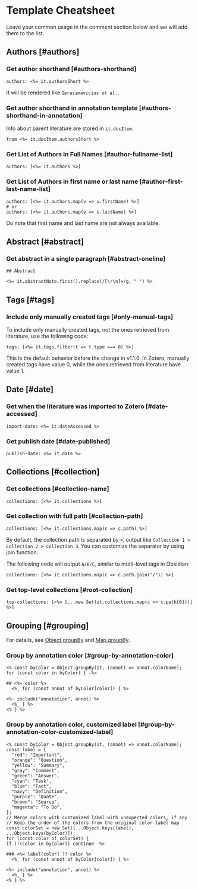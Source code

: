 
# Template Cheatsheet

Leave your common usage in the comment section below and we will add them to the list.

## Authors [#authors]

### Get author shorthand [#authors-shorthand]

```ejs filename="Note Properties" copy
authors: <%= it.authorsShort %>
```

It will be rendered like `Gerasimavicius et al.`.

### Get author shorthand in annotation template [#authors-shorthand-in-annotation]

Info about parent literature are stored in `it.docItem`.

```ejs filename="Note Annotation" copy
from <%= it.docItem.authorsShort %>
```

### Get List of Authors in Full Names [#author-fullname-list]

```ejs filename="Note Properties" copy
authors: [<%= it.authors %>]
```

### Get List of Authors in first name or last name [#author-first-last-name-list]

```ejs filename="Note Properties" copy
authors: [<%= it.authors.map(v => v.firstName) %>]
# or
authors: [<%= it.authors.map(v => v.lastName) %>]
```

<Callout>
Do note that first name and last name are not always available. 
</Callout>


## Abstract [#abstract]

### Get abstract in a single paragraph [#abstract-oneline]

```ejs filename="Note Content" copy
## Abstract

<%= it.abstractNote.first().replace(/[\r\n]+/g, " ") %>
```

## Tags [#tags]

### Include only manually created tags [#only-manual-tags]

To include only manually created tags, not the ones retrieved from literature, use the following code:

```ejs filename="Note Properties" copy
tags: [<%= it.tags.filter(t => t.type === 0) %>]
```

<Callout type="info">
This is the default behavior before the change in v1.1.0.
</Callout>

<Callout>
In Zotero, manually created tags have value 0, while the ones retrieved from literature have value 1.
</Callout>

## Date [#date]

### Get when the literature was imported to Zotero [#date-accessed]

```ejs filename="Note Properties" copy
import-date: <%= it.dateAccessed %>
```

### Get publish date [#date-published]

```ejs filename="Note Properties" copy
publish-date: <%= it.date %>
```

## Collections [#collection]

### Get collections [#collection-name]

```ejs filename="Note Properties" copy
collections: [<%= it.collections %>]
```

### Get collection with full path [#collection-path]

```ejs filename="Note Properties" copy
collections: [<%= it.collections.map(c => c.path) %>]
```

By default, the collection path is separated by ` > `, output like `Collection 1 > Collection 2 > Collection 3`.
You can customize the separator by using join function.

The following code will output `A/B/C`, similar to multi-level tags in Obsidian: 

```ejs filename="Note Properties" copy
collections: [<%= it.collections.map(c => c.path.join("/")) %>]
```

### Get top-level collections [#root-collection]

```ejs filename="Note Properties" copy
top-collections: [<%= [...new Set(it.collections.map(c => c.path[0]))] %>]
```

## Grouping [#grouping]

For details, see [Object.groupBy](https://developer.mozilla.org/en-US/docs/Web/JavaScript/Reference/Global_Objects/Object/groupBy) and [Map.groupBy](https://developer.mozilla.org/en-US/docs/Web/JavaScript/Reference/Global_Objects/Map/groupBy).

### Group by annotation color [#group-by-annotation-color]

```ejs filename="Note Annotations" copy
<% const byColor = Object.groupBy(it, (annot) => annot.colorName); 
for (const color in byColor) { -%>

## <%= color %>
  <%_ for (const annot of byColor[color]) { %>

<%~ include("annotation", annot) %>
  <%_ } %>
<% } %>
```

### Group by annotation color, customized label [#group-by-annotation-color-customized-label]

```ejs filename="Note Annotations" copy
<% const byColor = Object.groupBy(it, (annot) => annot.colorName);
const label = {
  "red": "Important",
  "orange": "Question",
  "yellow": "Summary",
  "gray": "Comment",
  "green": "Answer",
  "cyan": "Task",
  "blue": "Fact",
  "navy": "Definition",
  "purple": "Quote",
  "brown": "Source",
  "magenta": "To Do",
};
// Merge colors with customized label with unexpected colors, if any
// Keep the order of the colors from the original color-label map
const colorSet = new Set([...Object.keys(label), ...Object.keys(byColor)]);
for (const color of colorSet) { 
if (!(color in byColor)) continue -%>

### <%= label[color] ?? color %>
  <%_ for (const annot of byColor[color]) { %>

<%~ include("annotation", annot) %>
  <%_ } %>
<% } %>
```